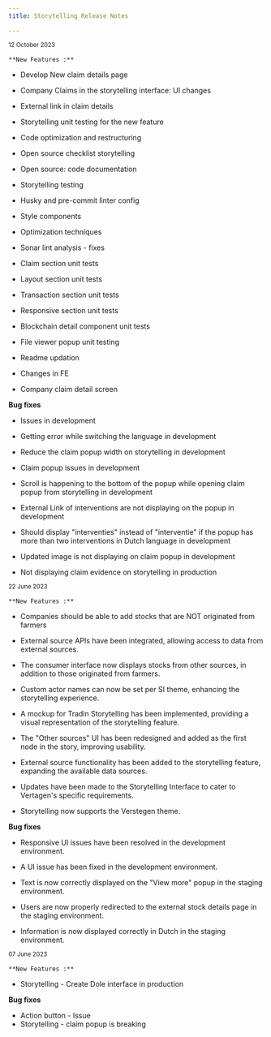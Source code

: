 ```yaml
---
title: Storytelling Release Notes

---
```

<Steps>
  <Step title="V 3.2.2">
  <sup>12 October 2023</sup>	

    **New Features :**
* Develop New claim details page

* Company Claims in the storytelling interface: UI changes

* External link in claim details

* Storytelling unit testing for the new feature

* Code optimization and restructuring

* Open source checklist storytelling

* Open source: code documentation

* Storytelling testing

* Husky and pre-commit linter config

* Style components

* Optimization techniques

* Sonar lint analysis - fixes

* Claim section unit tests

* Layout section unit tests

* Transaction section unit tests

* Responsive section unit tests

* Blockchain detail component unit tests

* File viewer popup unit testing

* Readme updation

* Changes in FE

* Company claim detail screen



**Bug fixes** 
* Issues in development

* Getting error while switching the language in development

* Reduce the claim popup width on storytelling in development

* Claim popup issues in development

* Scroll is happening to the bottom of the popup while opening claim popup from storytelling in development

* External Link of interventions are not displaying on the popup in development

* Should display "interventies" instead of "interventie" if the popup has more than two interventions in Dutch language in development

* Updated image is not displaying on claim popup in development

* Not displaying claim evidence on storytelling in production


</Step>



  <Step title="V 2.3.1">
  <sup>22 June 2023</sup>	

    **New Features :**

* Companies should be able to add stocks that are NOT originated from farmers

* External source APIs have been integrated, allowing access to data from external sources.

* The consumer interface now displays stocks from other sources, in addition to those originated from farmers.

* Custom actor names can now be set per SI theme, enhancing the storytelling experience.

* A mockup for Tradin Storytelling has been implemented, providing a visual representation of the storytelling feature.

* The "Other sources" UI has been redesigned and added as the first node in the story, improving usability.

* External source functionality has been added to the storytelling feature, expanding the available data sources.

* Updates have been made to the Storytelling Interface to cater to Vertagen's specific requirements.

* Storytelling now supports the Verstegen theme.



**Bug fixes** 
* Responsive UI issues have been resolved in the development environment.

* A UI issue has been fixed in the development environment.

* Text is now correctly displayed on the "View more" popup in the staging environment.

* Users are now properly redirected to the external stock details page in the staging environment.

* Information is now displayed correctly in Dutch in the staging environment.



</Step>

  <Step title="V 2.3.0 Hotfix">
  <sup>07 June 2023</sup>	

    **New Features :**

* Storytelling - Create Dole interface in production


**Bug fixes** 
* Action button - Issue 
* Storytelling - claim popup is breaking 



</Step>

  </Steps>










